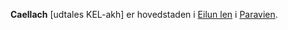 {{title:Ceallach}}
{{author:Laura Holmegaard}}
{{timestamp:2009-09-15T13:29:16Z}}
{{copyright:Ceallach}}
'''Caellach''' [udtales KEL-akh] er hovedstaden i [[Eilun len]] i [[Paravien]].